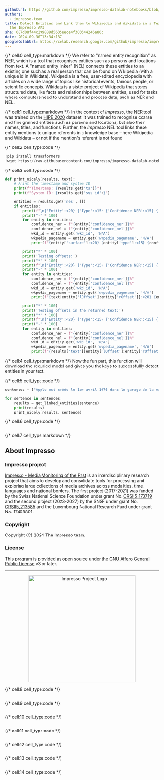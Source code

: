 ```yaml
---
githubUrl: https://github.com/impresso/impresso-datalab-notebooks/blob/main/2-entity/NE_04_ner_nel_API.ipynb
authors:
  - impresso-team
title: Detect Entities and Link them to Wikipedia and Wikidata in a Text through
  the Impresso API
sha: 087d08f44c299889d5635eece4f303344246a80c
date: 2024-09-30T13:34:13Z
googleColabUrl: https://colab.research.google.com/github/impresso/impresso-datalab-notebooks/blob/main/2-entity/NE_04_ner_nel_API.ipynb
---
```


{/* cell:0 cell_type:markdown */}
We refer to "named entity recognition" as NER, which is a tool that recognises entities such as persons and locations from text. A "named entity linker" (NEL) connects these entities to an existing one such as a real person that can be found on Wikipedia (with a unique id in Wikidata). Wikipedia is a free, user-edited encyclopedia with articles on a wide range of topics like historical events, famous people, or scientific concepts. Wikidata is a sister project of Wikipedia that stores structured data, like facts and relationships between entities, used for tasks where computers need to understand and process data, such as NER and NEL.


{/* cell:1 cell_type:markdown */}
In the context of _Impresso_, the NER tool was trained on the [HIPE 2020](https://github.com/hipe-eval/HIPE-2022-data/blob/main/documentation/README-hipe2020.md) dataset. It was trained to recognise coarse and fine grained entities such as persons and locations, but also their names, titles, and functions. Further, the _Impresso_ NEL tool links these entity mentions to unique referents in a knowledge base – here Wikipedia and Wikidata – or not if the mention's referent is not found.

{/* cell:2 cell_type:code */}
```python
!pip install transformers
!wget https://raw.githubusercontent.com/impresso/impresso-datalab-notebooks/3f7afc05caef3f527db8320cdf8c131aec41d7cd/2-entity/utils.py

```

{/* cell:3 cell_type:code */}
```python
def print_nicely(results, text):
    # Print the timestamp and system ID
    print(f"Timestamp: {results.get('ts')}")
    print(f"System ID: {results.get('sys_id')}")

    entities = results.get('nes', [])
    if entities:
        print(f"\n{'Entity':<20} {'Type':<15} {'Confidence NER':<15} {'Confidence NEL':<15} {'Start':<5} {'End':<5} {'Wikidata ID':<10} {'Wikipedia Page':<20}")
        print("-" * 100)
        for entity in entities:
            confidence_ner = f"{entity['confidence_ner']}%"
            confidence_nel = f"{entity['confidence_nel']}%"
            wkd_id = entity.get('wkd_id', 'N/A')
            wkpedia_pagename = entity.get('wkpedia_pagename', 'N/A')
            print(f"{entity['surface']:<20} {entity['type']:<15} {confidence_ner:<15} {confidence_nel:<15} {entity['lOffset']:<5} {entity['rOffset']:<5} {wkd_id:<10} {wkpedia_pagename:<20}")

        print("*" * 100)
        print('Testing offsets:')
        print("*" * 100)
        print(f"\n{'Entity':<20} {'Type':<15} {'Confidence NER':<15} {'Confidence NEL':<15} {'Start':<5} {'End':<5} {'Wikidata ID':<10} {'Wikipedia Page':<20}")
        print("-" * 100)
        for entity in entities:
            confidence_ner = f"{entity['confidence_ner']}%"
            confidence_nel = f"{entity['confidence_nel']}%"
            wkd_id = entity.get('wkd_id', 'N/A')
            wkpedia_pagename = entity.get('wkpedia_pagename', 'N/A')
            print(f"{text[entity['lOffset']:entity['rOffset']]:<20} {entity['type']:<15} {confidence_ner:<15} {confidence_nel:<15} {entity['lOffset']:<5} {entity['rOffset']:<5} {wkd_id:<10} {wkpedia_pagename:<20}")

        print("*" * 100)
        print('Testing offsets in the returned text:')
        print("*" * 100)
        print(f"\n{'Entity':<20} {'Type':<15} {'Confidence NER':<15} {'Confidence NEL':<15} {'Start':<5} {'End':<5} {'Wikidata ID':<10} {'Wikipedia Page':<20}")
        print("-" * 100)
        for entity in entities:
            confidence_ner = f"{entity['confidence_ner']}%"
            confidence_nel = f"{entity['confidence_nel']}%"
            wkd_id = entity.get('wkd_id', 'N/A')
            wkpedia_pagename = entity.get('wkpedia_pagename', 'N/A')
            print(f"{results['text'][entity['lOffset']:entity['rOffset']]:<20} {entity['type']:<15} {confidence_ner:<15} {confidence_nel:<15} {entity['lOffset']:<5} {entity['rOffset']:<5} {wkd_id:<10} {wkpedia_pagename:<20}")


```

{/* cell:4 cell_type:markdown */}
Now the fun part, this function will download the requried model and gives you the keys to successfullly detect entities in your text.

{/* cell:5 cell_type:code */}
```python
sentences = ["Apple est créée le 1er avril 1976 dans le garage de la maison d'enfance de Steve Jobs à Los Altos en Californie par Steve Jobs, Steve Wozniak et Ronald Wayne, puis constituée sous forme de société le 3 janvier 1977 à l'origine sous le nom d'Apple Computer, mais pour ses 30 ans et pour refléter la diversification de ses produits, le mot « computer » est retiré le 9 janvier 2015."]

for sentence in sentences:
    results = get_linked_entities(sentence)
    print(results)
    print_nicely(results, sentence)

```

{/* cell:6 cell_type:code */}
```python

```

{/* cell:7 cell_type:markdown */}

## About Impresso

### Impresso project

[Impresso - Media Monitoring of the Past](https://impresso-project.ch) is an
interdisciplinary research project that aims to develop and consolidate tools for
processing and exploring large collections of media archives across modalities, time,
languages and national borders. The first project (2017-2021) was funded by the Swiss
National Science Foundation under grant
No. [CRSII5_173719](http://p3.snf.ch/project-173719) and the second project (2023-2027)
by the SNSF under grant No. [CRSII5_213585](https://data.snf.ch/grants/grant/213585)
and the Luxembourg National Research Fund under grant No. 17498891.

### Copyright

Copyright (C) 2024 The Impresso team.

### License

This program is provided as open source under
the [GNU Affero General Public License](https://github.com/impresso/impresso-pyindexation/blob/master/LICENSE)
v3 or later.

---

<p align="center">
  <img src="https://github.com/impresso/impresso.github.io/blob/master/assets/images/3x1--Yellow-Impresso-Black-on-White--transparent.png?raw=true" width="350" alt="Impresso Project Logo"/>
</p>


{/* cell:8 cell_type:code */}
```python

```

{/* cell:9 cell_type:code */}
```python

```

{/* cell:10 cell_type:code */}
```python

```

{/* cell:11 cell_type:code */}
```python

```

{/* cell:12 cell_type:code */}
```python

```

{/* cell:13 cell_type:code */}
```python

```

{/* cell:14 cell_type:code */}
```python

```
